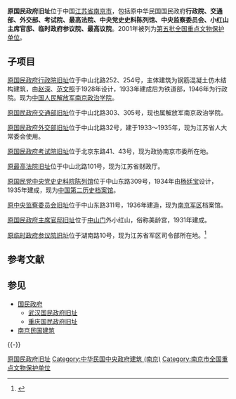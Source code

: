 {{Otheruses
|subject=1927年起设于[[南京|南京]]的[[国民政府|国民政府]]建筑旧址
|other=1926年-1927年设于[[武汉|武汉]]的[[国民政府|国民政府]]建筑旧址
|武汉国民政府旧址
}}

{{文物保护单位
| 级别 = 全国
| 名称 = 原国民政府旧址
| 图片 = 
| 所在 = [[江苏省|江苏省]][[南京市|南京市]]
| 分类 = 近现代重要史迹及代表性建筑
| 编号 = [[第五批全国重点文物保护单位|第五批]]第485项
| 登录 = 2001年6月25日
}}
'''原国民政府旧址'''位于中国[[江苏省|江苏省]][[南京市|南京市]]，包括原中华民国国民政府'''行政院、交通部、外交部、考试院、最高法院、中央党史史料陈列馆、中央监察委员会、小红山主席官邸、临时政府参议院、最高议院'''。2001年被列为[[第五批全国重点文物保护单位|第五批全国重点文物保护单位]]。

== 子项目 ==
[[国民政府行政院旧址|原国民政府行政院旧址]]位于中山北路252、254号，主体建筑为钢筋混凝土仿木结构建筑，由[[赵深|赵深]]、[[范文照|范文照]]于1928年设计，1933年建成后为铁道部，1946年为行政院。现为[[中国人民解放军南京政治学院|中国人民解放军南京政治学院]]。

[[国民政府交通部旧址|原国民政府交通部旧址]]位于中山北路303、305号，现也属解放军南京政治学院。

[[国民政府外交部旧址|原国民政府外交部旧址]]位于中山北路32号，建于1933～1935年，现为江苏省人大常委会使用。

[[国民政府考试院旧址|原国民政府考试院旧址]]位于北京东路41、43号，现为政协南京市委所在地。

[[国民政府最高法院旧址|原最高法院旧址]]位于中山北路101号，现为江苏省财政厅。

[[中国第二历史档案馆|原国民党中央党史史料院陈列馆]]位于中山东路309号，1934年由[[杨廷宝|杨廷宝]]设计，1935年建成，现为[[中国第二历史档案馆|中国第二历史档案馆]]。

[[国民党中央监察委员会办公楼旧址|原中央监察委员会旧址]]位于中山东路311号，1936年建造，现为[[南京军区|南京军区]]档案馆。

[[国民政府主席官邸旧址|原国民政府主席官邸旧址]]位于[[中山门|中山门]]外小红山，俗称美龄宫，1931年建成。

[[临时政府参议院旧址|原临时政府参议院旧址]]位于湖南路10号，现为江苏省军区司令部所在地。<ref>{{Cite book |title=全国重点文物保护单位·第一至第五批·第Ⅰ卷 |publisher=文物出版社 |year=2004 |isbn=7-5010-1525-2 |pages=727-728 }}</ref>

== 参考文献 ==
{{Reflist}}

== 参见 ==
{{Portal|中华民国|南京|中国建筑|中国文化遗产}}
* [[国民政府|国民政府]]
** [[武汉国民政府旧址|武汉国民政府旧址]]
** [[重庆国民政府旧址|重庆国民政府旧址]]
* [[南京民国建筑|南京民国建筑]]

{{-}}
{{南京民国建筑|nocat}}
{{江苏全国重点文物保护单位|nocat}}

{{DEFAULTSORT:Nan}}
[[Category:原国民政府旧址|]]
[[Category:中华民国中央政府建筑_(南京)|Category:中华民国中央政府建筑 (南京)]]
[[Category:南京市全国重点文物保护单位|Category:南京市全国重点文物保护单位]]